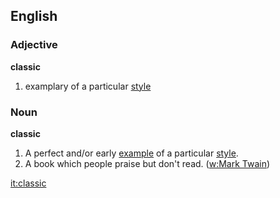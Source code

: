 ==English==

===Adjective===
'''classic'''
# examplary of a particular [[style]]

===Noun===
'''classic'''
# A perfect and/or early [[example]] of a particular [[style]].
# A book which people praise but don't read. ([[w:Mark Twain]])

[[it:classic]]